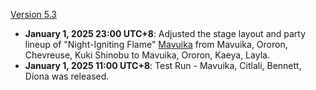 {{Change History/Header}}
[[Version 5.3]]
* '''January 1, 2025 23:00 UTC+8''': Adjusted the stage layout and party lineup of "Night-Igniting Flame" [[Mavuika]] from Mavuika, Ororon, Chevreuse, Kuki Shinobu to Mavuika, Ororon, Kaeya, Layla.
* '''January 1, 2025 11:00 UTC+8''': Test Run - Mavuika, Citlali, Bennett, Diona was released.